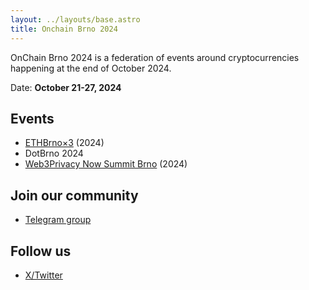 ```yaml
---
layout: ../layouts/base.astro
title: Onchain Brno 2024
---
```


OnChain Brno 2024 is a federation of events around cryptocurrencies happening at the end of October 2024.

Date: **October 21-27, 2024**

## Events

* [ETHBrno×3](https://twitter.com/ethbrno) (2024)
* DotBrno 2024
* [Web3Privacy Now Summit Brno](https://lu.ma/w3pn-summit-brno1) (2024)


## Join our community

* [Telegram group](https://t.me/+fqdci9FwQZRiMTY8)

## Follow us

* [X/Twitter](https://twitter.com/blockchainbrno)
